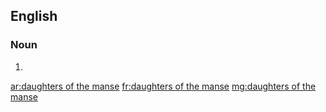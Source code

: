 ==English==

===Noun===
{{head|en|plural|head=[[daughters]] [[of]] [[the]] [[manse]]}} {{g|p}}

# {{plural of|daughter of the manse|lang=en}}

[[ar:daughters of the manse]]
[[fr:daughters of the manse]]
[[mg:daughters of the manse]]